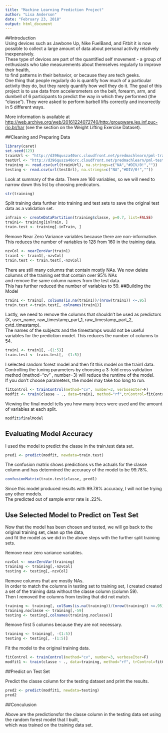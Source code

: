 ---
title: "Machine Learning Prediction Project"
author: "Lisa Anderson"
date: "February 23, 2018"
output: html_document
---

##Introduction   
Using devices such as Jawbone Up, Nike FuelBand, and Fitbit it is now possible to collect a large amount of data about personal activity relatively inexpensively.   
These type of devices are part of the quantified self movement - a group of enthusiasts who take measurements about themselves regularly to improve their health,   
to find patterns in their behavior, or because they are tech geeks.   
One thing that people regularly do is quantify how much of a particular activity they do, but they rarely quantify how well they do it.
The goal of this project is to use data from accelerometers on the belt, forearm, arm, and dumbell of 6 participants to predict the way in which they performed (the "classe").
They were asked to perform barbell lifts correctly and incorrectly in 5 different ways.   
   
More information is available at <http://web.archive.org/web/20161224072740/http:/groupware.les.inf.puc-rio.br/har> (see the section on the Weight Lifting Exercise Dataset).   
   

##Cleaning and Preparing Data   
```{r}
library(caret)
set.seed(123)
trainUrl <- "http://d396qusza40orc.cloudfront.net/predmachlearn/pml-training.csv"   
testUrl <- "http://d396qusza40orc.cloudfront.net/predmachlearn/pml-testing.csv"   
training <- read.csv(url(trainUrl), na.strings=c("NA","#DIV/0!",""))   
testing <- read.csv(url(testUrl), na.strings=c("NA","#DIV/0!",""))   
```  
   
Look at summary of the data. There are 160 variables, so we will need to narrow down this list by choosing predicators.   
```{r}
str(training)   
```     
Split training data further into training and test sets to save the original test data as a validation set.   
```{r}   
inTrain <- createDataPartition(training$classe, p=0.7, list=FALSE)  
train1<- training[inTrain, ]   
train.test <- training[-inTrain, ]   
```      
   
Remove Near Zero Variance variables because there are non-informative.   
This reduces the number of variables to 128 from 160 in the training data.   
```{r}    
nzvCol <- nearZeroVar(train1)   
train1 <- train1[,-nzvCol]   
train.test <- train.test[,-nzvCol]   
```   
   
There are still many columns that contain mostly NAs. We now delete columns of the training set that contain over 95% NAs    
and remove the same column names from the test data.   
This has further reduced the number of variables to 59.   ##Building the Model      

```{r}      
train1 <- train1[, colSums(is.na(train1))/(nrow(train1)) <=.95]   
train.test <-train.test[, colnames(train1)]   
```   
   
Lastly, we need to remove the columns that shouldn't be used as predictors (X, user_name, raw_timestamp_part_1, raw_timestamp_part_2, cvtd_timestamp).   
The names of the subjects and the timestamps would not be useful variables for the prediction model. This reduces the number of columns to 54.   
```{r} 
train1 <- train1[, -(1:5)]   
train.test <- train.test[, -(1:5)]   
```   
   
    
I selected random forest model and then fit this model on the train1 data.   
Controlling the tuning parameters by choosing a 3-fold cross validation method (method="cv" , number=3) will reduce the runtime of the model.   
If you don't choose parameters, the model may take too long to run.   
   
```{r} 
fitControl <- trainControl(method="cv", number=3, verboseIter=F)   
modfit <- train(classe ~ ., data=train1, method="rf",trControl=fitControl)   
```   
Viewing the final model tells you how many trees were used and the amount of variables at each split.   
```{r}
modfit$finalModel   
```   
   
## Evaluating Model Accuracy   
     
I used the model to predict the classe in the train.test data set.   
```{r}
pred1 <- predict(modfit, newdata=train.test)   
```    
   
The confusion matrix shows predictions vs the actuals for the classe column and has determined the accuracy of the model to be 99.78%.      
```{r}
confusionMatrix(train.test$classe, pred1)   
```     
Since this model produced results with 99.78% accuracy, I will not be trying any other models.   
The predicted out of sample error rate is .22%.   
   
## Use Selected Model to Predict on Test Set      
   
Now that the model has been chosen and tested, we will go back to the original training set, clean up the data,   
and fit the model as we did in the above steps with the further split training sets.   
   
Remove near zero variance variables.   
```{r}
nzvCol <- nearZeroVar(training)   
training <- training[,-nzvCol]   
testing <- testing[,-nzvCol]   
```   
   
Remove columns that are mostly NAs.   
In order to match the columns in testing set to training set, I created created a set of the training data without the classe column (column 59).   
Then I removed the columns from testing that did not match.   
```{r}
training <- training[, colSums(is.na(training))/(nrow(training)) <=.95]   
training.noclasse <- training[,-59]   
testing <- testing[,colnames(training.noclasse)]   
```   
    
Remove first 5 columns because they are not necessary.   
```{r}
training <- training[, -(1:5)]   
testing <- testing[, -(1:5)]   
```   
   
Fit the model to the original training data.   
```{r}
fitControl <- trainControl(method="cv", number=3, verboseIter=F)   
modfit1 <- train(classe ~ ., data=training, method="rf", trControl=fitControl)   
```   
   
##Predict on Test Set   
   
Predict the classe column for the testing dataset and print the results.   
```{r}
pred2 <- predict(modfit1, newdata=testing)   
pred2   
```     
  
##Conculusion   
   
Above are the predictionsfor the classe column in the testing data set using the random forest model that I built,   
which was trained on the training data set.   


